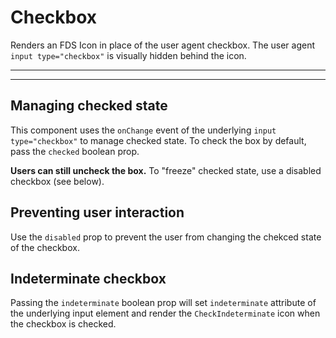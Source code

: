 

<Meta title="Forms|Checkbox" decorators={[withKnobs]} component={Checkbox} />

# Checkbox

Renders an FDS Icon in place of the user agent checkbox. The user agent `input
type="checkbox"` is visually hidden behind the icon.

<hr />

<Story name="Knobs">
  <Checkbox
    indeterminate={boolean('indeterminate', false)}
    disabled={boolean('disabled', false)}
    name="default-checked"
    label={text('label', 'Checkbox label')}
  />
</Story>

<hr />

<Props of={Checkbox} />

## Managing checked state

This component uses the `onChange` event of the underlying `input type="checkbox"` to
manage checked state. To check the box by default, pass the `checked` boolean prop.

**Users can still uncheck the box.** To "freeze" checked state, use a disabled checkbox
(see below).

<Preview>
  <Story name="Managing checked state">
    <Checkbox checked name="default-checked" label="Checked by default" />
  </Story>
</Preview>

## Preventing user interaction

Use the `disabled` prop to prevent the user from changing the chekced state of the
checkbox.

<Preview>
  <Story name="Disabled checkboxes">
    <React.Fragment>
      <div>
        <Checkbox disabled name="disabled-unchecked" label="Disabled unchecked" />
      </div>
      <div>
        <Checkbox disabled checked name="disabled-checked" label="Disabled checked" />
      </div>
    </React.Fragment>
  </Story>
</Preview>

## Indeterminate checkbox

Passing the `indeterminate` boolean prop will set `indeterminate` attribute of the
underlying input element and render the `CheckIndeterminate` icon when the checkbox is
checked.

<Preview>
  <Story name="Indeterminate checkboxes">
    <Checkbox indeterminate name="notsureif" label="Indeterminate checkbox" />
  </Story>
</Preview>
